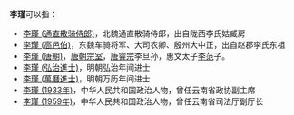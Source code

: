 '''李瑾'''可以指：
* [[李瑾_(通直散骑侍郎)|李瑾 (通直散骑侍郎)]]，北魏通直散骑侍郎，出自陇西李氏姑臧房
* [[李瑾_(高邑伯)|李瑾 (高邑伯)]]，东魏车骑将军、大司农卿、殷州大中正，出自赵郡李氏东祖
* [[李瑾_(唐朝)|李瑾 (唐朝)]]，[[唐朝|唐朝]][[宗室|宗室]]，[[唐睿宗|唐睿宗]]李旦孙，惠文太子[[李范_(唐朝)|李范]]子。
* [[李瑾_(弘治進士)|李瑾 (弘治進士)]]，明朝弘治年间进士
* [[李瑾_(萬曆進士)|李瑾 (萬曆進士)]]，明朝万历年间进士
* [[李瑾_(1933年)|李瑾 (1933年)]]，中华人民共和国政治人物，曾任云南省政协副主席
* [[李瑾_(1959年)|李瑾 (1959年)]]，中华人民共和国政治人物，曾任云南省司法厅副厅长

{{Disambig|cat=二字李姓人名消歧义|jin}}